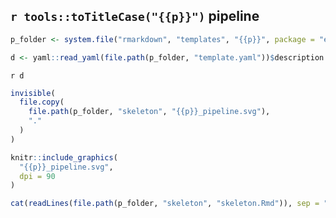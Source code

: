 ## `r tools::toTitleCase("{{p}}")` pipeline

```r
p_folder <- system.file("rmarkdown", "templates", "{{p}}", package = "episoap")
```

```r
d <- yaml::read_yaml(file.path(p_folder, "template.yaml"))$description
```

`r d`

```r
invisible(
  file.copy(
    file.path(p_folder, "skeleton", "{{p}}_pipeline.svg"),
    "."
  )
)

knitr::include_graphics(
  "{{p}}_pipeline.svg",
  dpi = 90
)
```

```r
cat(readLines(file.path(p_folder, "skeleton", "skeleton.Rmd")), sep = "\n")
```
